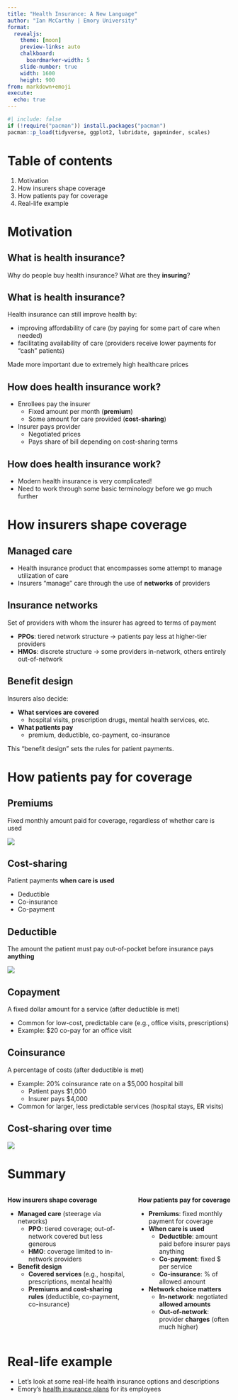```yaml
---
title: "Health Insurance: A New Language"
author: "Ian McCarthy | Emory University"
format: 
  revealjs:
    theme: [moon]
    preview-links: auto
    chalkboard:
      boardmarker-width: 5
    slide-number: true
    width: 1600
    height: 900    
from: markdown+emoji
execute: 
  echo: true
---
```


```r
#| include: false
if (!require("pacman")) install.packages("pacman")
pacman::p_load(tidyverse, ggplot2, lubridate, gapminder, scales)
```

# Table of contents

1. Motivation  
2. How insurers shape coverage  
3. How patients pay for coverage  
4. Real-life example  


# Motivation


## What is health insurance?

Why do people buy health insurance? What are they **insuring**?



## What is health insurance?

Health insurance can still improve health by:

- improving affordability of care (by paying for some part of care when needed)  
- facilitating availability of care (providers receive lower payments for "cash" patients)  

::: {.fragment}
Made more important due to extremely high healthcare prices  
:::


## How does health insurance work?

- Enrollees pay the insurer  
  - Fixed amount per month (**premium**)  
  - Some amount for care provided (**cost-sharing**)  
- Insurer pays provider  
  - Negotiated prices  
  - Pays share of bill depending on cost-sharing terms  



## How does health insurance work?

- Modern health insurance is very complicated!  
- Need to work through some basic terminology before we go much further  



# How insurers shape coverage

## Managed care

- Health insurance product that encompasses some attempt to manage utilization of care  
- Insurers "manage" care through the use of **networks** of providers  


## Insurance networks

Set of providers with whom the insurer has agreed to terms of payment  

- **PPOs**: tiered network structure → patients pay less at higher-tier providers  
- **HMOs**: discrete structure → some providers in-network, others entirely out-of-network  


## Benefit design

Insurers also decide:  

- **What services are covered**  
  - hospital visits, prescription drugs, mental health services, etc.  
- **What patients pay**  
  - premium, deductible, co-payment, co-insurance  

This “benefit design” sets the rules for patient payments.  



# How patients pay for coverage

## Premiums

Fixed monthly amount paid for coverage, regardless of whether care is used  

![](../figures/kff-premiums.webp){fig-align="center"}



## Cost-sharing

Patient payments **when care is used**  

- Deductible  
- Co-insurance  
- Co-payment  


## Deductible

The amount the patient must pay out-of-pocket before insurance pays **anything**  

![](../figures/kff-deductibles.png){fig-align="center"}


## Copayment

A fixed dollar amount for a service (after deductible is met)  

- Common for low-cost, predictable care (e.g., office visits, prescriptions)  
- Example: \$20 co-pay for an office visit  


## Coinsurance

A percentage of costs (after deductible is met)  

- Example: 20% coinsurance rate on a \$5,000 hospital bill  
  - Patient pays \$1,000  
  - Insurer pays \$4,000  
- Common for larger, less predictable services (hospital stays, ER visits)  


## Cost-sharing over time

![](../figures/kff-cost-sharing.png){fig-align="center"}



# Summary

::: columns
::: column
**How insurers shape coverage**

- **Managed care** (steerage via networks)
  - **PPO**: tiered coverage; out-of-network covered but less generous
  - **HMO**: coverage limited to in-network providers
- **Benefit design**
  - **Covered services** (e.g., hospital, prescriptions, mental health)
  - **Premiums and cost-sharing rules** (deductible, co-payment, co-insurance)

:::

::: column
**How patients pay for coverage**

- **Premiums**: fixed monthly payment for coverage
- **When care is used**
  - **Deductible**: amount paid before insurer pays anything
  - **Co-payment**: fixed \$ per service
  - **Co-insurance**: % of allowed amount
- **Network choice matters**
  - **In-network**: negotiated **allowed amounts**
  - **Out-of-network**: provider **charges** (often much higher)

:::
:::


# Real-life example

- Let’s look at some real-life health insurance options and descriptions  
- Emory’s [health insurance plans](https://hr.emory.edu/eu/benefits/faculty-staff/medical/index.html) for its employees  
